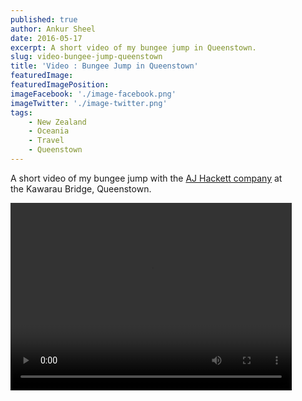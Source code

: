 ```yaml
---
published: true
author: Ankur Sheel
date: 2016-05-17
excerpt: A short video of my bungee jump in Queenstown.
slug: video-bungee-jump-queenstown
title: 'Video : Bungee Jump in Queenstown'
featuredImage:
featuredImagePosition:
imageFacebook: './image-facebook.png'
imageTwitter: './image-twitter.png'
tags:
    - New Zealand
    - Oceania
    - Travel
    - Queenstown
---
```



A short video of my bungee jump with the [AJ Hackett company](http://www.bungy.co.nz/) at the Kawarau Bridge,
Queenstown.

<Video src="https://www.youtube.com/embed/nI99oOV2deI" title="Bungee Jump Queenstown" width="450" height="300" />
